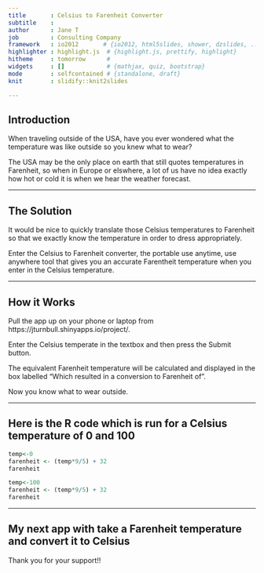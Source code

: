 ```yaml
---
title       : Celsius to Farenheit Converter
subtitle    : 
author      : Jane T
job         : Consulting Company
framework   : io2012       # {io2012, html5slides, shower, dzslides, ...}
highlighter : highlight.js  # {highlight.js, prettify, highlight}
hitheme     : tomorrow      # 
widgets     : []            # {mathjax, quiz, bootstrap}
mode        : selfcontained # {standalone, draft}
knit        : slidify::knit2slides

---
```

  
## Introduction
  
When traveling outside of the USA, have you ever wondered what the temperature was like outside so you knew what to wear? 

The USA may be the only place on earth that still quotes temperatures in Farenheit, so when in Europe or elswhere, a lot of us have no idea exactly how hot or cold it is when we hear the weather forecast.

---

## The Solution
  
It would be nice to quickly translate those Celsius temperatures to Farenheit so that we exactly know the temperature in order to dress appropriately.

Enter the Celsius to Farenheit converter, the portable use anytime, use anywhere tool that gives you an 
accurate Farentheit temperature when you enter in the Celsius temperature.

---

## How it Works

Pull the app up on your phone or laptop from https://jturnbull.shinyapps.io/project/.   

Enter the Celsius temperate in the textbox and then press the Submit button.

The equivalent Farenheit temperature will be calculated and displayed in the box labelled "Which resulted in a conversion to Farenheit of".

Now you know what to wear outside.

---

## Here is the R code which is run for a Celsius temperature of 0 and 100

```r
temp<-0
farenheit <- (temp*9/5) + 32
farenheit

temp<-100
farenheit <- (temp*9/5) + 32
farenheit
```

---

## My next app with take a Farenheit temperature and convert it to Celsius

Thank you for your support!!


  
